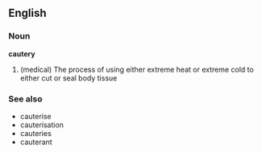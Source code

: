 ==English==
===Noun===
'''cautery'''
# (medical) The process of using either extreme heat or extreme cold to either cut or seal body tissue
===See also===
* cauterise
* cauterisation
* cauteries
* cauterant